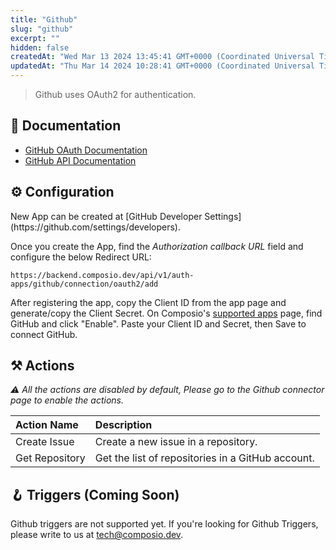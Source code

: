 ```yaml
---
title: "Github"
slug: "github"
excerpt: ""
hidden: false
createdAt: "Wed Mar 13 2024 13:45:41 GMT+0000 (Coordinated Universal Time)"
updatedAt: "Thu Mar 14 2024 10:28:41 GMT+0000 (Coordinated Universal Time)"
---
```

> Github uses OAuth2 for authentication.

## 📔 Documentation

- [GitHub OAuth Documentation](https://docs.github.com/en/apps/oauth-apps/building-oauth-apps/creating-an-oauth-app)
- [GitHub API Documentation](https://docs.github.com/en/rest?apiVersion=2022-11-28)

## ⚙️ Configuration

<Tip>
New App can be created at [GitHub Developer Settings](https://github.com/settings/developers).
</Tip>

Once you create the App, find the _Authorization callback URL_ field and configure the below Redirect URL:

```
https://backend.composio.dev/api/v1/auth-apps/github/connection/oauth2/add
```

After registering the app, copy the Client ID from the app page and generate/copy the Client Secret. On Composio's [supported apps](https://app.composio.dev/apps) page, find GitHub and click "Enable". Paste your Client ID and Secret, then Save to connect GitHub.

## ⚒️ Actions

_⚠️ All the actions are disabled by default, Please go to the Github connector page to enable the actions._

| Action Name    | Description                                       |
| :------------- | :------------------------------------------------ |
| Create Issue   | Create a new issue in a repository.               |
| Get Repository | Get the list of repositories in a GitHub account. |

## 🪝 Triggers (Coming Soon)

Github triggers are not supported yet. If you're looking for Github Triggers, please write to us at [tech@composio.dev](mailto:tech@composio.dev).
